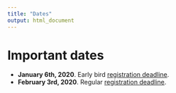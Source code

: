 ```yaml
---
title: "Dates"
output: html_document
---
```


# Important dates

*   **January 6th, 2020**. Early bird [registration deadline](https://eventsignup.ku.dk/celebration2020/registration.html).
*   **February 3rd, 2020**. Regular [registration deadline](https://eventsignup.ku.dk/celebration2020/registration.html).
